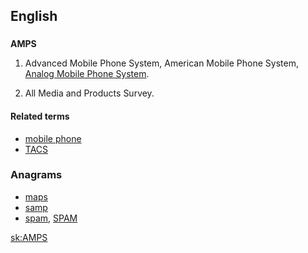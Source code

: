 ==English==

==={{initialism-old|en}}===
{{wikipedia}}
'''AMPS'''

# {{context|electronics|lang=en}} Advanced Mobile Phone System, American Mobile Phone System, [[w:Analog Mobile Phone System|Analog Mobile Phone System]].
# All Media and Products Survey.

====Related terms====
* [[mobile phone]]
* [[TACS]]

===Anagrams===
* [[maps#English|maps]]
* [[samp#English|samp]]
* [[spam#English|spam]], [[SPAM#English|SPAM]]

[[sk:AMPS]]